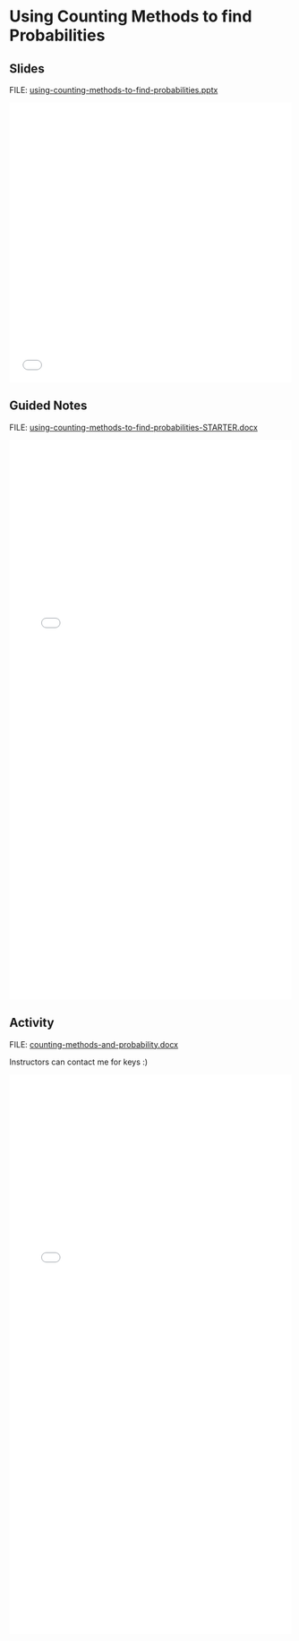 # Using Counting Methods to find Probabilities {.unnumbered}

## Slides

FILE: [using-counting-methods-to-find-probabilities.pptx](https://github.com/coltongearhart/math125/blob/main/probability/using-counting-methods-to-find-probabilities.pptx)

<embed src="probability/using-counting-methods-to-find-probabilities.pdf" type="application/pdf" width="100%" height="500px"></embed>

## Guided Notes

FILE: [using-counting-methods-to-find-probabilities-STARTER.docx](https://github.com/coltongearhart/math125/blob/main/probability/using-counting-methods-to-find-probabilities-STARTER.docx)

<embed src="probability/using-counting-methods-to-find-probabilities-COMPLETED.pdf" type="application/pdf" width="100%" height="1000px"></embed>

## Activity

FILE: [counting-methods-and-probability.docx](https://github.com/coltongearhart/math125/blob/main/probability/activities/counting-methods-and-probability.docx)

Instructors can contact me for keys :)

<embed src="probability/activities/counting-methods-and-probability.pdf" type="application/pdf" width="100%" height="1000px"></embed>